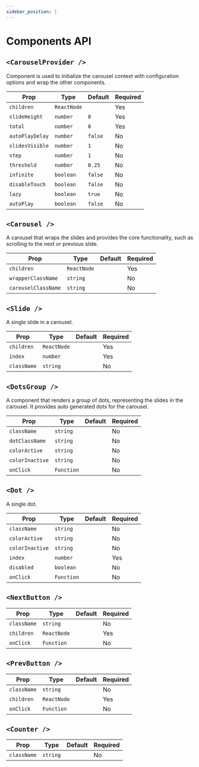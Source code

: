 ```yaml
---
sidebar_position: 1
---
```


# Components API

## `<CarouselProvider />`

Component is used to initialize the carousel context with configuration options and wrap the other components.

| Prop            | Type        | Default | Required |
| --------------- | ----------- | ------- | -------- |
| `children`      | `ReactNode` |         | Yes      |
| `slideHeight`   | `number`    | `0`     | Yes      |
| `total`         | `number`    | `0`     | Yes      |
| `autoPlayDelay` | `number`    | `false` | No       |
| `slidesVisible` | `number`    | `1`     | No       |
| `step`          | `number`    | `1`     | No       |
| `threshold`     | `number`    | `0.25`  | No       |
| `infinite`      | `boolean`   | `false` | No       |
| `disableTouch`  | `boolean`   | `false` | No       |
| `lazy`          | `boolean`   | `true`  | No       |
| `autoPlay`      | `boolean`   | `false` | No       |

## `<Carousel />`

A carousel that wraps the slides and provides the core functionality, such as scrolling to the next or previous slide.

| Prop                | Type        | Default | Required |
| ------------------- | ----------- | ------- | -------- |
| `children`          | `ReactNode` |         | Yes      |
| `wrapperClassName`  | `string`    |         | No       |
| `carouselClassName` | `string`    |         | No       |

## `<Slide />`

A single slide in a carousel.

| Prop        | Type        | Default | Required |
| ----------- | ----------- | ------- | -------- |
| `children`  | `ReactNode` |         | Yes      |
| `index`     | `number`    |         | Yes      |
| `className` | `string`    |         | No       |

## `<DotsGroup />`

A component that renders a group of dots, representing the slides in the carousel.
It provides auto generated dots for the carousel.

| Prop            | Type       | Default | Required |
| --------------- | ---------- | ------- | -------- |
| `className`     | `string`   |         | No       |
| `dotClassName`  | `string`   |         | No       |
| `colorActive`   | `string`   |         | No       |
| `colorInactive` | `string`   |         | No       |
| `onClick`       | `Function` |         | No       |

## `<Dot />`

A single dot.

| Prop            | Type       | Default | Required |
| --------------- | ---------- | ------- | -------- |
| `className`     | `string`   |         | No       |
| `colorActive`   | `string`   |         | No       |
| `colorInactive` | `string`   |         | No       |
| `index`         | `number`   |         | Yes      |
| `disabled`      | `boolean`  |         | No       |
| `onClick`       | `Function` |         | No       |

## `<NextButton />`

| Prop        | Type        | Default | Required |
| ----------- | ----------- | ------- | -------- |
| `className` | `string`    |         | No       |
| `children`  | `ReactNode` |         | Yes      |
| `onClick`   | `Function`  |         | No       |

## `<PrevButton />`

| Prop        | Type        | Default | Required |
| ----------- | ----------- | ------- | -------- |
| `className` | `string`    |         | No       |
| `children`  | `ReactNode` |         | Yes      |
| `onClick`   | `Function`  |         | No       |

## `<Counter />`

| Prop        | Type     | Default | Required |
| ----------- | -------- | ------- | -------- |
| `className` | `string` |         | No       |
